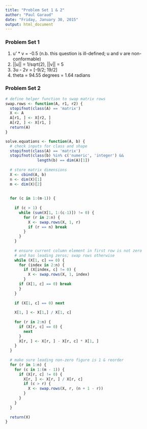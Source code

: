 ```yaml
---
title: "Problem Set 1 & 2"
author: "Paul Garaud"
date: "Friday, January 30, 2015"
output: html_document
---
```


### Problem Set 1
1. u' * v = -0.5 (n.b. this question is ill-defined; u and v are non-conformable)
2. ||u|| = 1/sqrt(2), ||v|| = 5
3. 3u - 2v = [-9/2; 19/2]
4. theta = 94.55 degrees = 1.64 radians

### Problem Set 2

```r
# define helper function to swap matrix rows
swap.rows <- function(A, r1, r2) {
  stopifnot(class(A) == 'matrix')
  X <- A
  A[r1, ] <- X[r2, ]
  A[r2, ] <- X[r1, ]
  return(A)
}

solve.equations <- function(A, b) {
  # check inputs for class and shape
  stopifnot(class(A) == 'matrix')
  stopifnot(class(b) %in% c('numeric', 'integer') && 
              length(b) == dim(A)[1])
  
  # store matrix dimensions
  X <- cbind(A, b)
  n <- dim(X)[1]
  m <- dim(X)[2]
  
  
  for (c in 1:(m-1)) {
    
    if (c > 1) {
      while (sum(X[1, 1:(c-1)]) != 0) {
        for (r in 2:n) {
          X <- swap.rows(X, 1, r)
          if (r == n) break
        }
      }
    }    
    
    # ensure current column element in first row is not zero
    # and has leading zeros; swap rows otherwise
    while (X[1, c] == 0) {
      for (index in 2:n) {
        if (X[index, c] != 0) {
          X <- swap.rows(X, 1, index)
        }
      if (X[1, c] == 0) break
      }
    }
    
    if (X[1, c] == 0) next
    
    X[1, ] <- X[1,] / X[1, c]
    
    for (r in 2:n) {
      if (X[r, c] == 0) {
        next
      }
      X[r, ] <- X[r, ] - X[r, c] * X[1, ]
    }
  }
  
  # make sure leading non-zero figure is 1 & reorder
  for (r in 1:n) {
    for (c in 1:(m - 1)) {
      if (X[r, c] != 0) {
        X[r, ] <- X[r, ] / X[r, c]
        if (c > r) {
          X <- swap.rows(X, r, (n + 1 - r))
        }
      }
    }
  }
  
  return(X)
}
```
